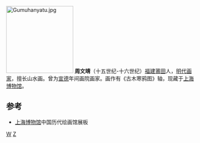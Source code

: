 [[File:Gumuhanyatu.jpg|180px]]
'''周文靖'''（十五世纪-十六世纪）[[福建|福建]][[莆田|莆田]]人，[[明代|明代]][[画家|画家]]，擅长山水画。曾为[[宣德|宣德]]年间画院画家。画作有《古木寒鸦图》轴，现藏于[[上海博物馆|上海博物馆]]。
==参考==
*[[上海博物馆|上海博物馆]]中国历代绘画馆展板
{{明朝人物小作品}}
[[Category:周姓|W]]
[[Category:明朝画家|Z]]